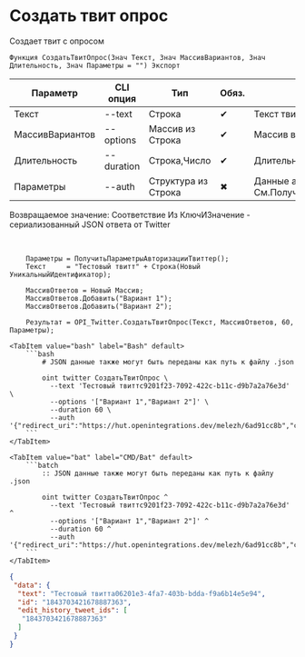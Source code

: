 ﻿---
sidebar_position: 6
description: Создать твит опрос и другие функции для работы с Twitter в Открытом пакете интеграций - бесплатной open-source библиотеке интеграций для 1С:Предприятие 8, OneScript и CLI
keywords: [1C, 1С, 1С:Предприятие, 1С:Предприятие 8.3, API, Интеграция, Сервисы, Обмен, OneScript, CLI, Twitter]
---


# Создать твит опрос
 Создает твит с опросом



`Функция СоздатьТвитОпрос(Знач Текст, Знач МассивВариантов, Знач Длительность, Знач Параметры = "") Экспорт`

  | Параметр | CLI опция | Тип | Обяз. | Назначение |
  |-|-|-|-|-|
  | Текст | --text | Строка | &#x2714; | Текст твита |
  | МассивВариантов | --options | Массив из Строка | &#x2714; | Массив вариантов опроса |
  | Длительность | --duration | Строка,Число | &#x2714; | Длительность опроса |
  | Параметры | --auth | Структура из Строка | &#x2716; | Данные авторизации. См.ПолучитьСтандартныеПараметры |

  
  Возвращаемое значение:   Соответствие Из КлючИЗначение - сериализованный JSON ответа от Twitter

<br/>




```bsl title="Пример использования для 1С:Предприятие/OneScript"
    Параметры = ПолучитьПараметрыАвторизацииТвиттер();
    Текст     = "Тестовый твитт" + Строка(Новый УникальныйИдентификатор);

    МассивОтветов = Новый Массив;
    МассивОтветов.Добавить("Вариант 1");
    МассивОтветов.Добавить("Вариант 2");

    Результат = OPI_Twitter.СоздатьТвитОпрос(Текст, МассивОтветов, 60, Параметры);
```
    

 <Tabs>
  
    <TabItem value="bash" label="Bash" default>
        ```bash
            # JSON данные также могут быть переданы как путь к файлу .json
            
            oint twitter СоздатьТвитОпрос \
              --text 'Тестовый твиттc9201f23-7092-422c-b11c-d9b7a2a76e3d' \
              --options '["Вариант 1","Вариант 2"]' \
              --duration 60 \
              --auth '{"redirect_uri":"https://hut.openintegrations.dev/melezh/6ad91cc8b","client_id":"***","client_secret":"***","access_token":"***","refresh_token":"***","oauth_token":"***","oauth_token_secret":"***","oauth_consumer_key":"***","oauth_consumer_secret":"***"}'
        ```
    </TabItem>
  
    <TabItem value="bat" label="CMD/Bat" default>
        ```batch
            :: JSON данные также могут быть переданы как путь к файлу .json
            
            oint twitter СоздатьТвитОпрос ^
              --text 'Тестовый твиттc9201f23-7092-422c-b11c-d9b7a2a76e3d' ^
              --options '["Вариант 1","Вариант 2"]' ^
              --duration 60 ^
              --auth '{"redirect_uri":"https://hut.openintegrations.dev/melezh/6ad91cc8b","client_id":"***","client_secret":"***","access_token":"***","refresh_token":"***","oauth_token":"***","oauth_token_secret":"***","oauth_consumer_key":"***","oauth_consumer_secret":"***"}'
        ```
    </TabItem>
</Tabs>


```json title="Результат"
{
 "data": {
  "text": "Тестовый твиттa06201e3-4fa7-403b-bdda-f9a6b14e5e94",
  "id": "1843703421678887363",
  "edit_history_tweet_ids": [
   "1843703421678887363"
  ]
 }
}
```
